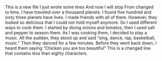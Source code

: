 This is a new file
I just wrote some lines 
And now I will stop
From changed to time, I have traveled over a thousand planets. I found five hundred and sixty three planets have lives. I made friends with all of them. However, they looked so delicious that I could not hold myself anymore. So I used different ways to cook them. I started by dicing onions and tomatos, then I used salt and pepper to season them. As I was cooking them, I decided to play a music. All the sudden, they stood up and said "sing, dance, rap, basketball, music." Then they danced for a few minutes. Before they went back down, I heard them saying "Chicken you are too beautiful"
This is a changed line that contains less than eighty characters.
